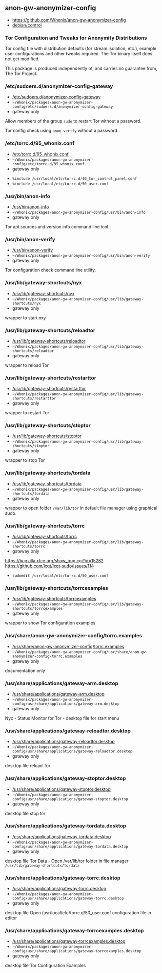 == anon-gw-anonymizer-config ==

* https://github.com/Whonix/anon-gw-anonymizer-config
* [https://github.com/Whonix/anon-gw-anonymizer-config/blob/master/debian/control debian/control]
===  Tor Configuration and Tweaks for Anonymity Distributions ===

Tor config file with distribution defaults (for stream isolation, etc.),
example user configurations and other tweaks required. The Tor binary
itself does not get modified.

This package is produced independently of, and carries no guarantee from,
The Tor Project.
=== /etc/sudoers.d/anonymizer-config-gateway ===

* [https://github.com/Whonix/anon-gw-anonymizer-config/blob/master/etc/sudoers.d/anonymizer-config-gateway /etc/sudoers.d/anonymizer-config-gateway]
* <code>~/Whonix/packages/anon-gw-anonymizer-config/etc/sudoers.d/anonymizer-config-gateway</code>
* gateway only

Allow members of the group <code>sudo</code> to restart Tor without a
password.

Tor config check using <code>anon-verify</code> without a password.
=== /etc/torrc.d/95_whonix.conf ===

* [https://github.com/Whonix/anon-gw-anonymizer-config/blob/master/etc/torrc.d/95_whonix.conf /etc/torrc.d/95_whonix.conf]
* <code>~/Whonix/packages/anon-gw-anonymizer-config/etc/torrc.d/95_whonix.conf</code>
* gateway only


* <code>%include /usr/local/etc/torrc.d/40_tor_control_panel.conf</code>
* <code>%include /usr/local/etc/torrc.d/50_user.conf</code>

=== /usr/bin/anon-info ===

* [https://github.com/Whonix/anon-gw-anonymizer-config/blob/master/usr/bin/anon-info /usr/bin/anon-info]
* <code>~/Whonix/packages/anon-gw-anonymizer-config/usr/bin/anon-info</code>
* gateway only

Tor apt sources and version info command line tool.
=== /usr/bin/anon-verify ===

* [https://github.com/Whonix/anon-gw-anonymizer-config/blob/master/usr/bin/anon-verify /usr/bin/anon-verify]
* <code>~/Whonix/packages/anon-gw-anonymizer-config/usr/bin/anon-verify</code>
* gateway only

Tor configuration check command line utility.
=== /usr/lib/gateway-shortcuts/nyx ===

* [https://github.com/Whonix/anon-gw-anonymizer-config/blob/master/usr/lib/gateway-shortcuts/nyx /usr/lib/gateway-shortcuts/nyx]
* <code>~/Whonix/packages/anon-gw-anonymizer-config/usr/lib/gateway-shortcuts/nyx</code>
* gateway only

wrapper to start nxy
=== /usr/lib/gateway-shortcuts/reloadtor ===

* [https://github.com/Whonix/anon-gw-anonymizer-config/blob/master/usr/lib/gateway-shortcuts/reloadtor /usr/lib/gateway-shortcuts/reloadtor]
* <code>~/Whonix/packages/anon-gw-anonymizer-config/usr/lib/gateway-shortcuts/reloadtor</code>
* gateway only

wrapper to reload Tor
=== /usr/lib/gateway-shortcuts/restarttor ===

* [https://github.com/Whonix/anon-gw-anonymizer-config/blob/master/usr/lib/gateway-shortcuts/restarttor /usr/lib/gateway-shortcuts/restarttor]
* <code>~/Whonix/packages/anon-gw-anonymizer-config/usr/lib/gateway-shortcuts/restarttor</code>
* gateway only

wrapper to restart Tor
=== /usr/lib/gateway-shortcuts/stoptor ===

* [https://github.com/Whonix/anon-gw-anonymizer-config/blob/master/usr/lib/gateway-shortcuts/stoptor /usr/lib/gateway-shortcuts/stoptor]
* <code>~/Whonix/packages/anon-gw-anonymizer-config/usr/lib/gateway-shortcuts/stoptor</code>
* gateway only

wrapper to stop Tor
=== /usr/lib/gateway-shortcuts/tordata ===

* [https://github.com/Whonix/anon-gw-anonymizer-config/blob/master/usr/lib/gateway-shortcuts/tordata /usr/lib/gateway-shortcuts/tordata]
* <code>~/Whonix/packages/anon-gw-anonymizer-config/usr/lib/gateway-shortcuts/tordata</code>
* gateway only

wrapper to open folder <code>/var/lib/tor</code> in default file manager
using graphical sudo.
=== /usr/lib/gateway-shortcuts/torrc ===

* [https://github.com/Whonix/anon-gw-anonymizer-config/blob/master/usr/lib/gateway-shortcuts/torrc /usr/lib/gateway-shortcuts/torrc]
* <code>~/Whonix/packages/anon-gw-anonymizer-config/usr/lib/gateway-shortcuts/torrc</code>
* gateway only


https://bugzilla.xfce.org/show_bug.cgi?id=15282
https://github.com/lxqt/lxqt-sudo/issues/114
* <code>sudoedit /usr/local/etc/torrc.d/50_user.conf</code>

=== /usr/lib/gateway-shortcuts/torrcexamples ===

* [https://github.com/Whonix/anon-gw-anonymizer-config/blob/master/usr/lib/gateway-shortcuts/torrcexamples /usr/lib/gateway-shortcuts/torrcexamples]
* <code>~/Whonix/packages/anon-gw-anonymizer-config/usr/lib/gateway-shortcuts/torrcexamples</code>
* gateway only

wrapper to show Tor configuration examples
=== /usr/share/anon-gw-anonymizer-config/torrc.examples ===

* [https://github.com/Whonix/anon-gw-anonymizer-config/blob/master/usr/share/anon-gw-anonymizer-config/torrc.examples /usr/share/anon-gw-anonymizer-config/torrc.examples]
* <code>~/Whonix/packages/anon-gw-anonymizer-config/usr/share/anon-gw-anonymizer-config/torrc.examples</code>
* gateway only

documentation only
=== /usr/share/applications/gateway-arm.desktop ===

* [https://github.com/Whonix/anon-gw-anonymizer-config/blob/master/usr/share/applications/gateway-arm.desktop /usr/share/applications/gateway-arm.desktop]
* <code>~/Whonix/packages/anon-gw-anonymizer-config/usr/share/applications/gateway-arm.desktop</code>
* gateway only

Nyx - Status Monitor for Tor - desktop file for start menu
=== /usr/share/applications/gateway-reloadtor.desktop ===

* [https://github.com/Whonix/anon-gw-anonymizer-config/blob/master/usr/share/applications/gateway-reloadtor.desktop /usr/share/applications/gateway-reloadtor.desktop]
* <code>~/Whonix/packages/anon-gw-anonymizer-config/usr/share/applications/gateway-reloadtor.desktop</code>
* gateway only

desktop file
reload Tor
=== /usr/share/applications/gateway-stoptor.desktop ===

* [https://github.com/Whonix/anon-gw-anonymizer-config/blob/master/usr/share/applications/gateway-stoptor.desktop /usr/share/applications/gateway-stoptor.desktop]
* <code>~/Whonix/packages/anon-gw-anonymizer-config/usr/share/applications/gateway-stoptor.desktop</code>
* gateway only

desktop file
stop tor
=== /usr/share/applications/gateway-tordata.desktop ===

* [https://github.com/Whonix/anon-gw-anonymizer-config/blob/master/usr/share/applications/gateway-tordata.desktop /usr/share/applications/gateway-tordata.desktop]
* <code>~/Whonix/packages/anon-gw-anonymizer-config/usr/share/applications/gateway-tordata.desktop</code>
* gateway only

desktop file
Tor Data - Open /var/lib/tor folder in file manager
<code>/usr/lib/gateway-shortcuts/tordata</code>
=== /usr/share/applications/gateway-torrc.desktop ===

* [https://github.com/Whonix/anon-gw-anonymizer-config/blob/master/usr/share/applications/gateway-torrc.desktop /usr/share/applications/gateway-torrc.desktop]
* <code>~/Whonix/packages/anon-gw-anonymizer-config/usr/share/applications/gateway-torrc.desktop</code>
* gateway only

desktop file
Open /usr/local/etc/torrc.d/50_user.conf configuration file in editor
=== /usr/share/applications/gateway-torrcexamples.desktop ===

* [https://github.com/Whonix/anon-gw-anonymizer-config/blob/master/usr/share/applications/gateway-torrcexamples.desktop /usr/share/applications/gateway-torrcexamples.desktop]
* <code>~/Whonix/packages/anon-gw-anonymizer-config/usr/share/applications/gateway-torrcexamples.desktop</code>
* gateway only

desktop file
Tor Configuration Examples
